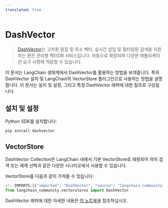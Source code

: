 ```yaml
---
translated: true
---
```


# DashVector

> [DashVector](https://help.aliyun.com/document_detail/2510225.html)는 고차원 밀집 및 희소 벡터, 실시간 삽입 및 필터링된 검색을 지원하는 완전 관리형 벡터DB 서비스입니다. 자동으로 확장되며 다양한 애플리케이션 요구 사항에 적응할 수 있습니다.

이 문서는 LangChain 생태계에서 DashVector를 활용하는 방법을 보여줍니다. 특히 DashVector 설치 및 LangChain의 VectorStore 플러그인으로 사용하는 방법을 설명합니다.
이 문서는 설치 및 설정, 그리고 특정 DashVector 래퍼에 대한 참조로 구성됩니다.

## 설치 및 설정

Python SDK를 설치합니다:

```bash
pip install dashvector
```

## VectorStore

DashVector Collection은 LangChain 내에서 기본 VectorStore로 래핑되어 의미 검색 또는 예제 선택과 같은 다양한 시나리오에서 사용할 수 있습니다.

VectorStore를 다음과 같이 가져올 수 있습니다:

```python
<!--IMPORTS:[{"imported": "DashVector", "source": "langchain_community.vectorstores", "docs": "https://api.python.langchain.com/en/latest/vectorstores/langchain_community.vectorstores.dashvector.DashVector.html", "title": "DashVector"}]-->
from langchain_community.vectorstores import DashVector
```

DashVector 래퍼에 대한 자세한 내용은 [이 노트북](/docs/integrations/vectorstores/dashvector)을 참조하십시오.
